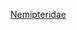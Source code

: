 {{Catnav|頁面分類|自然科学|……|动物|……|鱼类|……|鱸亞目}}
{{Catnav|頁面分類|...|輻鰭魚綱|鲈形目|鱸亞目}}
{{Catmore}}

{{Commonscat|Nemipteridae}}

[[Category:鲷形目|Nemipteridae]]